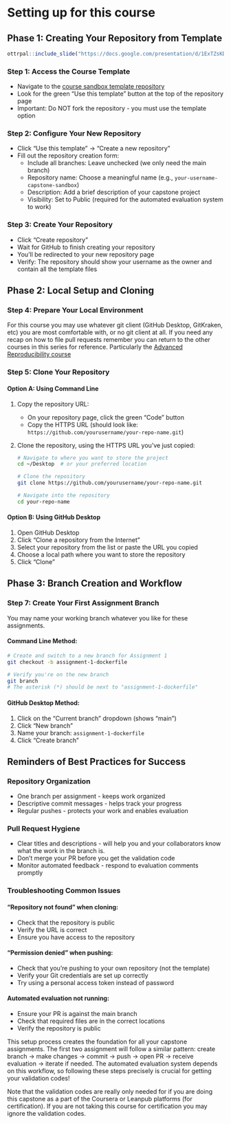 # Setting up for this course

## Phase 1: Creating Your Repository from Template

```r
ottrpal::include_slide("https://docs.google.com/presentation/d/1ExTZsKDHKM0fIi0_tB80qd8cHvqjEDyNJp-OsnvZ19o/edit?slide=id.g360ed975019_0_188#slide=id.g360ed975019_0_188")
```

### Step 1: Access the Course Template

- Navigate to the [course sandbox template repository](https://github.com/fhdsl/capstone-sandbox)
- Look for the green "Use this template" button at the top of the repository page
- Important: Do NOT fork the repository - you must use the template option

### Step 2: Configure Your New Repository

- Click "Use this template" → "Create a new repository"
- Fill out the repository creation form:
  - Include all branches: Leave unchecked (we only need the main branch)
  - Repository name: Choose a meaningful name (e.g., `your-username-capstone-sandbox`)
  - Description: Add a brief description of your capstone project
  - Visibility: Set to Public (required for the automated evaluation system to work)
  

### Step 3: Create Your Repository

- Click "Create repository"
- Wait for GitHub to finish creating your repository
- You'll be redirected to your new repository page
- Verify: The repository should show your username as the owner and contain all the template files

## Phase 2: Local Setup and Cloning

### Step 4: Prepare Your Local Environment

For this course you may use whatever git client (GitHub Desktop, GitKraken, etc) you are most comfortable with, or no git client at all. 
If you need any recap on how to file pull requests remember you can return to the other courses in this series for reference. Particularly the [Advanced Reproducibility course](https://jhudatascience.org/Adv_Reproducibility_in_Cancer_Informatics/using-version-control-with-github.html)

### Step 5: Clone Your Repository

#### Option A: Using Command Line

1. Copy the repository URL:
   - On your repository page, click the green "Code" button
   - Copy the HTTPS URL (should look like: `https://github.com/yourusername/your-repo-name.git`)

2. Clone the repository, using the HTTPS URL you've just copied:
   ```bash
   # Navigate to where you want to store the project
   cd ~/Desktop  # or your preferred location

   # Clone the repository
   git clone https://github.com/yourusername/your-repo-name.git

   # Navigate into the repository
   cd your-repo-name
   ```

#### Option B: Using GitHub Desktop

1. Open GitHub Desktop
2. Click "Clone a repository from the Internet"
3. Select your repository from the list or paste the URL you copied
4. Choose a local path where you want to store the repository
5. Click "Clone"

## Phase 3: Branch Creation and Workflow

### Step 7: Create Your First Assignment Branch

You may name your working branch whatever you like for these assignments.

#### Command Line Method:
```bash
# Create and switch to a new branch for Assignment 1
git checkout -b assignment-1-dockerfile

# Verify you're on the new branch
git branch
# The asterisk (*) should be next to "assignment-1-dockerfile"
```

#### GitHub Desktop Method:
1. Click on the "Current branch" dropdown (shows "main")
2. Click "New branch"
3. Name your branch: `assignment-1-dockerfile`
4. Click "Create branch"

## Reminders of Best Practices for Success

### Repository Organization
- One branch per assignment - keeps work organized
- Descriptive commit messages - helps track your progress
- Regular pushes - protects your work and enables evaluation

### Pull Request Hygiene
- Clear titles and descriptions - will help you and your collaborators know what the work in the branch is.
- Don't merge your PR before you get the validation code
- Monitor automated feedback - respond to evaluation comments promptly

### Troubleshooting Common Issues

#### "Repository not found" when cloning:
- Check that the repository is public
- Verify the URL is correct
- Ensure you have access to the repository

#### "Permission denied" when pushing:
- Check that you're pushing to your own repository (not the template)
- Verify your Git credentials are set up correctly
- Try using a personal access token instead of password

#### Automated evaluation not running:
- Ensure your PR is against the main branch
- Check that required files are in the correct locations
- Verify the repository is public

This setup process creates the foundation for all your capstone assignments.
The first two assignment will follow a similar pattern:
create branch → make changes → commit → push → open PR → receive evaluation → iterate if needed.
The automated evaluation system depends on this workflow, so following these steps precisely is crucial for getting your validation codes!

Note that the validation codes are really only needed for if you are doing this capstone as a part of the Coursera or Leanpub platforms (for certification). If you are not taking this course for certification you may ignore the validation codes.
